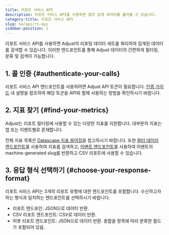 ```yaml
---
title: 리포트 서비스 API
description: 리포트 서비스 API를 사용하면 앱의 집계 데이터를 불러올 수 있습니다.
category-title: 리포트 서비스 API
slug: ko/api/rs-api
sidebar-position: 1
---
```


리포트 서비스 API를 사용하면 Adjust의 리포팅 데이터 세트를 쿼리하여 집계된 데이터를 검색할 수 있습니다. 이러한 엔드포인트를 통해 Adjust 데이터의 간편하게 필터링, 분류 및 검색이 가능합니다.

## 1\. 콜 인증 \{\#authenticate\-your\-calls\}

리포트 서비스 API 엔드포인트를 사용하려면 Adjust API 토큰이 필요합니다. [인증 가이드](/ko/api/rs-api/authentication) 내 설명을 참조하여 해당 토큰을 API와 함께 사용하는 방법을 확인하시기 바랍니다.

## 2\. 지표 찾기 \{\#find\-your\-metrics\}

Adjust는 리포트 필터링에 사용할 수 있는 다양한 지표를 지원합니다. 대부분의 지표는 앱 또는 이벤트별로 존재합니다.

전체 지표 목록은 [Datascape 지표 용어집](https://help.adjust.com/ko/article/datascape-metrics-glossary)을 참고하시기 바랍니다. 또한 [필터 데이터 엔드포인트](/ko/api/rs-api/filters-data)를 사용하여 지표를 검색하고, [이벤트 엔드포인트](/ko/api/rs-api/events)를 사용하여 이벤트의 machine\-generated slug를 반환하고 CSV 리포트에 사용할 수 있습니다.

## 3\. 응답 형식 선택하기 \{\#choose\-your\-response\-format\}

리포트 서비스 API는 3개의 리포트 유형에 대한 엔드포인트를 포함합니다. 수신하고자 하는 형식과 일치하는 엔드포인트를 선택하시기 바랍니다.

- 리포트 엔드포인: JSON으로 데이터 반환.
- CSV 리포트 엔드포인트: CSV로 데이터 반환.
- 피봇 리포트 엔드포인트: JSON으로 데이터 반환. 총합을 항목에 따라 분류한 필드가 포함되어 있음.
